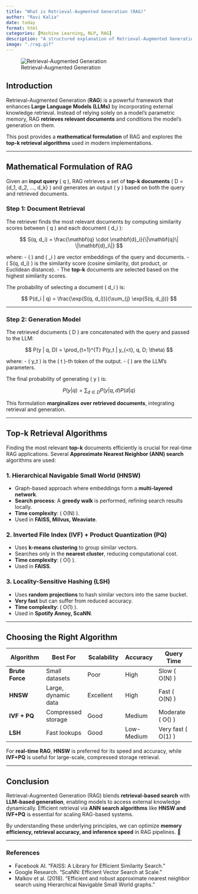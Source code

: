 ```yaml
---
title: "What is Retrieval-Augmented Generation (RAG)"
author: "Ravi Kalia"
date: today
format: html
categories: [Machine Learning, NLP, RAG]
description: "A structured explanation of Retrieval-Augmented Generation (RAG), its formulation, and the algorithms behind top-k retrieval."
image: "./rag.gif"
---
```


![Retrieval-Augmented Generation](./rag.gif)

## Introduction

Retrieval-Augmented Generation (**RAG**) is a powerful framework that enhances **Large Language Models (LLMs)** by incorporating external knowledge retrieval. Instead of relying solely on a model’s parametric memory, RAG **retrieves relevant documents** and conditions the model’s generation on them.

This post provides a **mathematical formulation** of RAG and explores the **top-k retrieval algorithms** used in modern implementations.

---

## Mathematical Formulation of RAG

Given an **input query** \( q \), RAG retrieves a set of **top-k documents** \( D = \{d_1, d_2, ..., d_k\} \) and generates an output \( y \) based on both the query and retrieved documents.

### **Step 1: Document Retrieval**
The retriever finds the most relevant documents by computing similarity scores between \( q \) and each document \( d_i \):

$$
S(q, d_i) = \frac{\mathbf{q} \cdot \mathbf{d}_i}{\|\mathbf{q}\| \|\mathbf{d}_i\|}
$$

where:
- \( \mathbf{q} \) and \( \mathbf{d}_i \) are vector embeddings of the query and documents.
- \( S(q, d_i) \) is the similarity score (cosine similarity, dot product, or Euclidean distance).
- The **top-k** documents are selected based on the highest similarity scores.

The probability of selecting a document \( d_i \) is:

$$
P(d_i | q) = \frac{\exp(S(q, d_i))}{\sum_{j} \exp(S(q, d_j))}
$$

---

### **Step 2: Generation Model**
The retrieved documents \( D \) are concatenated with the query and passed to the LLM:

$$
P(y | q, D) = \prod_{t=1}^{T} P(y_t | y_{<t}, q, D; \theta)
$$

where:
- \( y_t \) is the \( t \)-th token of the output.
- \( \theta \) are the LLM’s parameters.

The final probability of generating \( y \) is:

$$
P(y | q) = \sum_{d \in D} P(y | q, d) P(d | q)
$$

This formulation **marginalizes over retrieved documents**, integrating retrieval and generation.

---

## Top-k Retrieval Algorithms

Finding the most relevant **top-k** documents efficiently is crucial for real-time RAG applications. Several **Approximate Nearest Neighbor (ANN) search** algorithms are used:

### **1. Hierarchical Navigable Small World (HNSW)**
- Graph-based approach where embeddings form a **multi-layered network**.
- **Search process**: A **greedy walk** is performed, refining search results locally.
- **Time complexity**: \( O(\log N) \).
- Used in **FAISS, Milvus, Weaviate**.

### **2. Inverted File Index (IVF) + Product Quantization (PQ)**
- Uses **k-means clustering** to group similar vectors.
- Searches only in the **nearest cluster**, reducing computational cost.
- **Time complexity**: \( O(\sqrt{N}) \).
- Used in **FAISS**.

### **3. Locality-Sensitive Hashing (LSH)**
- Uses **random projections** to hash similar vectors into the same bucket.
- **Very fast** but can suffer from reduced accuracy.
- **Time complexity**: \( O(1) \).
- Used in **Spotify Annoy, ScaNN**.

---

## Choosing the Right Algorithm

| Algorithm  | Best For | Scalability | Accuracy | Query Time |
|------------|---------|------------|----------|------------|
| **Brute Force**  | Small datasets | Poor | High | Slow \( O(N) \) |
| **HNSW**  | Large, dynamic data | Excellent | High | Fast \( O(\log N) \) |
| **IVF + PQ**  | Compressed storage | Good | Medium | Moderate \( O(\sqrt{N}) \) |
| **LSH**  | Fast lookups | Good | Low-Medium | Very fast \( O(1) \) |

For **real-time RAG**, **HNSW** is preferred for its speed and accuracy, while **IVF+PQ** is useful for large-scale, compressed storage retrieval.

---

## Conclusion

Retrieval-Augmented Generation (RAG) blends **retrieval-based search** with **LLM-based generation**, enabling models to access external knowledge dynamically. Efficient retrieval via **ANN search algorithms** like **HNSW and IVF+PQ** is essential for scaling RAG-based systems.

By understanding these underlying principles, we can optimize **memory efficiency, retrieval accuracy, and inference speed** in RAG pipelines. 🚀

---

### **References**
- Facebook AI. "FAISS: A Library for Efficient Similarity Search."
- Google Research. "ScaNN: Efficient Vector Search at Scale."
- Malkov et al. (2018). "Efficient and robust approximate nearest neighbor search using Hierarchical Navigable Small World graphs."
